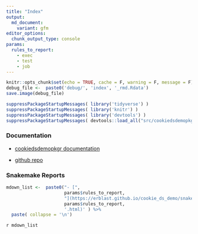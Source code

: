 ```yaml
---
title: "Index"
output: 
  md_document:
    variant: gfm
editor_options:
  chunk_output_type: console
params:
  rules_to_report:
    - exec
    - test
    - job
---
```

<!-- 
The content rendered from this file is used as a prefix for snakemake reports.
-->

```r
knitr::opts_chunk$set(echo = TRUE, cache = F, warning = F, message = F)
debug_file <-  paste0('debug/', 'index', '_rmd.Rdata')
save.image(debug_file)
```


```r
suppressPackageStartupMessages( library('tidyverse') )
suppressPackageStartupMessages( library('knitr') )
suppressPackageStartupMessages( library('devtools') )
suppressPackageStartupMessages( devtools::load_all("src/cookiedsdemopkgr") )
```

### Documentation

- [cookiedsdemopkgr documentation](https://erblast.github.io/cookie_ds_demo//cookiedsdemopkgr/index.html)

- [github repo](https://github.com/erblast/cookie_ds_demo.git)

### Snakemake Reports


```r
mdown_list <-  paste0("- [",
                      params$rules_to_report,
                      "](https://erblast.github.io/cookie_ds_demo/snakemake_report/",
                      params$rules_to_report, 
                      '.html)' ) %>%
  paste( collapse = '\n')
```

`r mdown_list`

